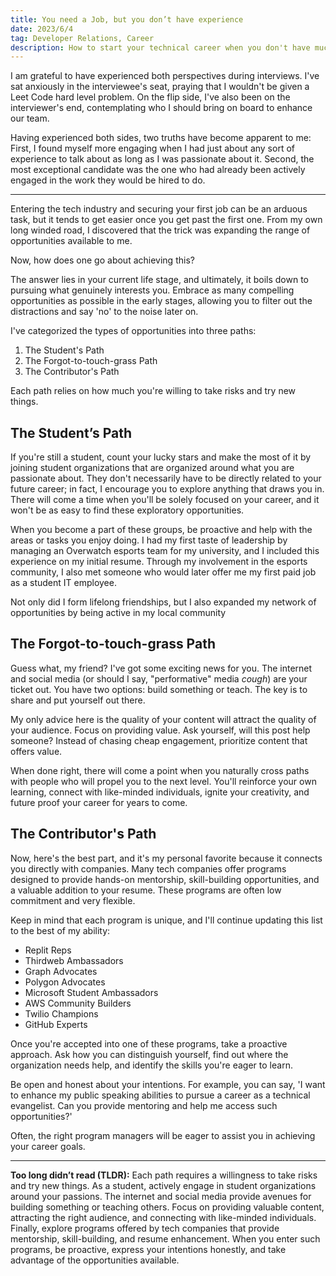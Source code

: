 ```yaml
---
title: You need a Job, but you don’t have experience
date: 2023/6/4
tag: Developer Relations, Career
description: How to start your technical career when you don't have much experience.
---
```


I am grateful to have experienced both perspectives during interviews. I've sat anxiously in the interviewee's seat, praying that I wouldn't be given a Leet Code hard level problem. On the flip side, I've also been on the interviewer's end, contemplating who I should bring on board to enhance our team.

Having experienced both sides, two truths have become apparent to me: First, I found myself more engaging when I had just about any sort of experience to talk about as long as I was passionate about it. Second, the most exceptional candidate was the one who had already been actively engaged in the work they would be hired to do.

---

Entering the tech industry and securing your first job can be an arduous task, but it tends to get easier once you get past the first one. From my own long winded road, I discovered that the trick was expanding the range of opportunities available to me.

Now, how does one go about achieving this?

The answer lies in your current life stage, and ultimately, it boils down to pursuing what genuinely interests you. Embrace as many compelling opportunities as possible in the early stages, allowing you to filter out the distractions and say 'no' to the noise later on.

I've categorized the types of opportunities into three paths:

1. The Student's Path
2. The Forgot-to-touch-grass Path
3. The Contributor's Path

Each path relies on how much you're willing to take risks and try new things.

## The Student’s Path

If you're still a student, count your lucky stars and make the most of it by joining student organizations that are organized around what you are passionate about. They don't necessarily have to be directly related to your future career; in fact, I encourage you to explore anything that draws you in. There will come a time when you'll be solely focused on your career, and it won't be as easy to find these exploratory opportunities.

When you become a part of these groups, be proactive and help with the areas or tasks you enjoy doing. I had my first taste of leadership by managing an Overwatch esports team for my university, and I included this experience on my initial resume. Through my involvement in the esports community, I also met someone who would later offer me my first paid job as a student IT employee.

Not only did I form lifelong friendships, but I also expanded my network of opportunities by being active in my local community

## The Forgot-to-touch-grass Path

Guess what, my friend? I've got some exciting news for you. The internet and social media (or should I say, "performative" media _cough_) are your ticket out. You have two options: build something or teach. The key is to share and put yourself out there.

My only advice here is the quality of your content will attract the quality of your audience. Focus on providing value. Ask yourself, will this post help someone? Instead of chasing cheap engagement, prioritize content that offers value.

When done right, there will come a point when you naturally cross paths with people who will propel you to the next level. You'll reinforce your own learning, connect with like-minded individuals, ignite your creativity, and future proof your career for years to come.

## The Contributor's Path

Now, here's the best part, and it's my personal favorite because it connects you directly with companies. Many tech companies offer programs designed to provide hands-on mentorship, skill-building opportunities, and a valuable addition to your resume. These programs are often low commitment and very flexible.

Keep in mind that each program is unique, and I'll continue updating this list to the best of my ability:

- Replit Reps
- Thirdweb Ambassadors
- Graph Advocates
- Polygon Advocates
- Microsoft Student Ambassadors
- AWS Community Builders
- Twilio Champions
- GitHub Experts

Once you're accepted into one of these programs, take a proactive approach. Ask how you can distinguish yourself, find out where the organization needs help, and identify the skills you're eager to learn.

Be open and honest about your intentions. For example, you can say, 'I want to enhance my public speaking abilities to pursue a career as a technical evangelist. Can you provide mentoring and help me access such opportunities?'

Often, the right program managers will be eager to assist you in achieving your career goals.

---

**Too long didn’t read (TLDR):** Each path requires a willingness to take risks and try new things. As a student, actively engage in student organizations around your passions. The internet and social media provide avenues for building something or teaching others. Focus on providing valuable content, attracting the right audience, and connecting with like-minded individuals. Finally, explore programs offered by tech companies that provide mentorship, skill-building, and resume enhancement. When you enter such programs, be proactive, express your intentions honestly, and take advantage of the opportunities available.
